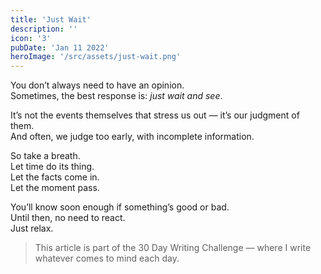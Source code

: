 ```yaml
---
title: 'Just Wait'
description: ''
icon: '3'
pubDate: 'Jan 11 2022'
heroImage: '/src/assets/just-wait.png'
---
```


You don’t always need to have an opinion.  
Sometimes, the best response is: *just wait and see*.

It’s not the events themselves that stress us out — it’s our judgment of them.  
And often, we judge too early, with incomplete information.

So take a breath.  
Let time do its thing.  
Let the facts come in.  
Let the moment pass.

You’ll know soon enough if something’s good or bad.  
Until then, no need to react.  
Just relax.

> This article is part of the 30 Day Writing Challenge — where I write whatever comes to mind each day.
